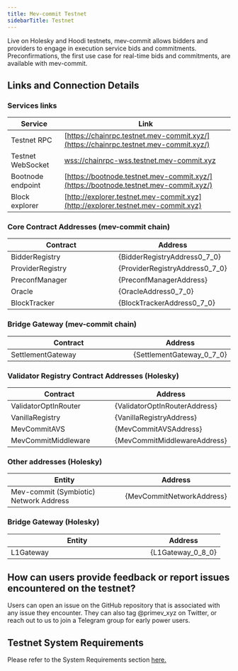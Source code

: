 ```yaml
---
title: Mev-commit Testnet
sidebarTitle: Testnet
---
```


Live on Holesky and Hoodi testnets, mev-commit allows bidders and providers to engage in execution service bids and commitments. Preconfirmations, the first use case for real-time bids and commitments, are available with mev-commit.

## **Links and Connection Details**

### **Services links**

| Service           | Link                                                                                           |
| ----------------- | ---------------------------------------------------------------------------------------------- |
| Testnet RPC       | [https://chainrpc.testnet.mev-commit.xyz/](https://chainrpc.testnet.mev-commit.xyz/)           |
| Testnet WebSocket | [wss://chainrpc-wss.testnet.mev-commit.xyz](wss://chainrpc-wss.testnet.mev-commit.xyz)         |
| Bootnode endpoint | [https://bootnode.testnet.mev-commit.xyz/](https://bootnode.testnet.mev-commit.xyz/)           |
| Block explorer    | [http://explorer.testnet.mev-commit.xyz](http://explorer.testnet.mev-commit.xyz)               |

### **Core Contract Addresses (mev-commit chain)**


<table>
  <thead>
    <tr>
      <th width="299">Contract</th>
      <th>Address</th>
    </tr>
  </thead>
  <tbody>
    <tr>
      <td>BidderRegistry</td>
      <td>{BidderRegistryAddress0_7_0}</td>
    </tr>
    <tr>
      <td>ProviderRegistry</td>
      <td>{ProviderRegistryAddress0_7_0}</td>
    </tr>
    <tr>
      <td>PreconfManager</td>
      <td>{PreconfManagerAddress}</td>
    </tr>
    <tr>
      <td>Oracle</td>
      <td>{OracleAddress0_7_0}</td>
    </tr>
    <tr>
      <td>BlockTracker</td>
      <td>{BlockTrackerAddress0_7_0}</td>
    </tr>
  </tbody>
</table>

### **Bridge Gateway (mev-commit chain)**


<table>
  <thead>
    <tr>
      <th width="299">Contract</th>
      <th>Address</th>
    </tr>
  </thead>
  <tbody>
    <tr>
      <td>SettlementGateway</td>
      <td>{SettlementGateway_0_7_0}</td>
    </tr>
  </tbody>
</table>

### **Validator Registry Contract Addresses (Holesky)**


<table>
  <thead>
    <tr>
      <th width="299">Contract</th>
      <th>Address</th>
    </tr>
  </thead>
  <tbody>
    <tr>
      <td>ValidatorOptInRouter</td>
      <td>{ValidatorOptInRouterAddress}</td>
    </tr>
    <tr>
      <td>VanillaRegistry</td>
      <td>{VanillaRegistryAddress}</td>
    </tr>
    <tr>
      <td>MevCommitAVS</td>
      <td>{MevCommitAVSAddress}</td>
    </tr>
    <tr>
      <td>MevCommitMiddleware</td>
      <td>{MevCommitMiddlewareAddress}</td>
    </tr>
  </tbody>
</table>

### **Other addresses (Holesky)**


<table>
  <thead>
    <tr>
      <th width="299">Entity</th>
      <th>Address</th>
    </tr>
  </thead>
  <tbody>
    <tr>
      <td>Mev-commit (Symbiotic) Network Address</td>
      <td>{MevCommitNetworkAddress}</td>
    </tr>
  </tbody>
</table>


### **Bridge Gateway (Holesky)**


<table>
  <thead>
    <tr>
      <th width="299">Entity</th>
      <th>Address</th>
    </tr>
  </thead>
  <tbody>
    <tr>
      <td>L1Gateway</td>
      <td>{L1Gateway_0_8_0}</td>
    </tr>
  </tbody>
</table>

## How can users provide feedback or report issues encountered on the testnet?

Users can open an issue on the GitHub repository that is associated with any issue they encounter. They can also tag @primev_xyz on Twitter, or reach out to us to join a Telegram group for early power users.

## Testnet System Requirements

Please refer to the System Requirements section [here.](/v1.1.0/developers/system-requirements)
